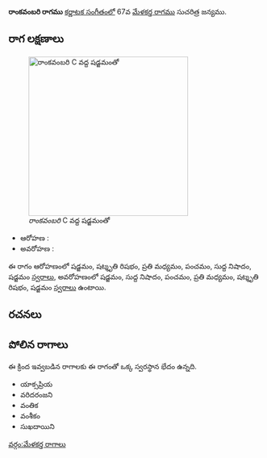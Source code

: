 {{Infobox ragam
	| name          	= రాంకవంబరి
	| synonym	    	= 
	| mela          	= 
	| chakra        	= 
	| janaka        	= 
	| type          	= ఔదవ
	| arohanam      	= {{svaraC|S|R3|M2|P|N1|S'}} 
	| avarohanam    	= {{svaraC|S'|N1|P|M2|R3|S}}
	| jeeva         	=
	| chhaya        	=
	| nyasa         	=
	| vishesha      	= 
	| equivalent  		= 
}}
{{కర్ణాటక సంగీత రాగాలు}}
'''రాంకవంబరి రాగము''' [[కర్ణాటక సంగీతం]]లో 67వ [[మేళకర్త రాగము]] సుచరిత్ర జన్యము. 


==రాగ లక్షణాలు==
[[Image:rankavambari_kb2wiki.png|thumb|right|316px|''రాంకవంబరి'' C వద్ద షడ్జమంతో]]

* ఆరోహణ : {{svaraC|S|R3|M2|P|N1|S'}} 
* అవరోహణ : {{svaraC|S'|N1|P|M2|R3|S}}

ఈ రాగం ఆరోహణంలో షడ్జమం, షట్శృతి రిషభం, ప్రతి మధ్యమం, పంచమం, సుద్ద నిషాదం, షడ్జమం [[స్వరాలు]], అవరోహణంలో షడ్జమం, సుద్ద నిషాదం, పంచమం, ప్రతి మధ్యమం, షట్శృతి రిషభం, షడ్జమం [[స్వరాలు]] ఉంటాయి.

==రచనలు==



==పోలిన రాగాలు==
ఈ క్రింద ఇవ్వబడిన రాగాలకు ఈ రాగంతో ఒక్క స్వరస్థాన భేదం ఉన్నది.
* యాక్సప్రియ
* వరిదరంజని
* వంతిక
* వంశీకం
*  సుఖదాయిని



[[వర్గం:మేళకర్త రాగాలు]]
